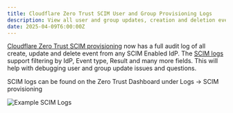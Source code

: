 ```yaml
---
title: Cloudflare Zero Trust SCIM User and Group Provisioning Logs
description: View all user and group updates, creation and deletion events made via SCIM across all of your IdP instances in one place
date: 2025-04-09T6:00:00Z
---
```


[Cloudflare Zero Trust SCIM provisioning](/cloudflare-one/identity/users/scim) now has a full audit log of all create, update and delete event from any SCIM Enabled IdP. The [SCIM logs](/cloudflare-one/insights/logs/scim-logs/) support filtering by IdP, Event type, Result and many more fields. This will help with debugging user and group update issues and questions.

SCIM logs can be found on the Zero Trust Dashboard under Logs -> SCIM provisioning

![Example SCIM Logs](~/assets/images/changelog/access/example-scim-log.png)